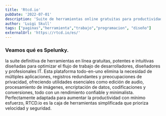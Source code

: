 ```yaml
---
title: 'Rtcd.io'
pubDate: '2022-07-01'
description: 'Suite de herramientas online gratuitas para productividad, diseño y desarrollo web.'
author: 'Luigi Skull'
tags: ["paginas","herramienta","trabajo","programacion", "diseño"]
externalUrl: 'https://rtcd.io/es/' 
---
```



### Veamos qué es Spelunky.


la suite definitiva de herramientas en línea gratuitas, potentes e intuitivas diseñadas para optimizar el flujo de trabajo de desarrolladores, diseñadores y profesionales IT. Esta plataforma todo-en-uno elimina la necesidad de múltiples aplicaciones, registros redundantes y preocupaciones de privacidad, ofreciendo utilidades esenciales como edición de audio, procesamiento de imágenes, encriptación de datos, codificaciones y conversiones, todo con un rendimiento confiable y minimalista. Perfectamente adaptada para aumentar la productividad con mínimo esfuerzo, RTCD.io es la caja de herramientas simplificada que prioriza velocidad y seguridad. 
